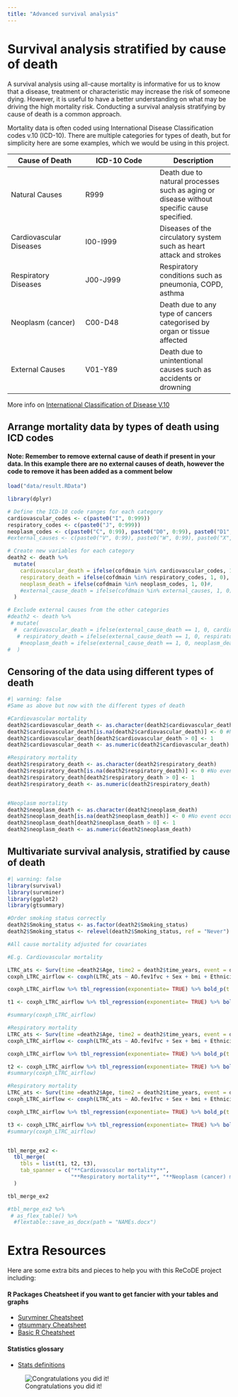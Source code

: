```yaml
---
title: "Advanced survival analysis"
---
```


# Survival analysis stratified by cause of death

A survival analysis using all-cause mortality is informative for us to know that a disease, treatment or characteristic may increase the risk of someone dying. However, it is useful to have a better understanding on what may be driving the high mortality risk. Conducting a survival analysis stratifying by cause of death is a common approach.

Mortality data is often coded using International Disease Classification codes v.10 (ICD-10). There are multiple categories for types of death, but for simplicity here are some examples, which we would be using in this project.

| Cause of Death          | ICD-10 Code | Description                                                                               |
|------------------------|------------------------|------------------------|
| Natural Causes          | R999        | Death due to natural processes such as aging or disease without specific cause specified. |
| Cardiovascular Diseases | I00-I999    | Diseases of the circulatory system such as heart attack and strokes                       |
| Respiratory Diseases    | J00-J999    | Respiratory conditions such as pneumonia, COPD, asthma                                    |
| Neoplasm (cancer)       | C00-D48     | Death due to any type of cancers categorised by organ or tissue affected                  |
| External Causes         | V01-Y89     | Death due to unintentional causes such as accidents or drowning                           |

More info on [International Classification of Disease V.10](https://icd.who.int/browse10/2019/en)

## Arrange mortality data by types of death using ICD codes

#### Note: Remember to remove external cause of death if present in your data. In this example there are no external causes of death, however the code to remove it has been added as a comment below

```r
load("data/result.RData")

library(dplyr)

# Define the ICD-10 code ranges for each category
cardiovascular_codes <- c(paste0("I", 0:999))
respiratory_codes <- c(paste0("J", 0:999))
neoplasm_codes <- c(paste0("C", 0:99), paste0("D0", 0:99), paste0("D1", 0:99), paste0("D2", 0:99), paste0("D3", 0:99), paste0("D4", 0:99))
#external_causes <- c(paste0("V", 0:99), paste0("W", 0:99), paste0("X", 0:99), paste0("Y", 0:99))

# Create new variables for each category
death2 <- death %>%
  mutate(
    cardiovascular_death = ifelse(cofdmain %in% cardiovascular_codes, 1, 0),
    respiratory_death = ifelse(cofdmain %in% respiratory_codes, 1, 0),
    neoplasm_death = ifelse(cofdmain %in% neoplasm_codes, 1, 0)#,
    #external_cause_death = ifelse(cofdmain %in% external_causes, 1, 0)
  )

# Exclude external causes from the other categories
#death2 <- death %>%
 # mutate(
  #  cardiovascular_death = ifelse(external_cause_death == 1, 0, cardiovascular_death),
   # respiratory_death = ifelse(external_cause_death == 1, 0, respiratory_death),
    #neoplasm_death = ifelse(external_cause_death == 1, 0, neoplasm_death)
#  )

```

## Censoring of the data using different types of death

```r
#| warning: false
#Same as above but now with the different types of death 

#Cardiovascular mortality 
death2$cardiovascular_death <- as.character(death2$cardiovascular_death)
death2$cardiovascular_death[is.na(death2$cardiovascular_death)] <- 0 #No event occured (ALIVE)
death2$cardiovascular_death[death2$cardiovascular_death > 0] <- 1
death2$cardiovascular_death <- as.numeric(death2$cardiovascular_death)

#Respiratory mortality
death2$respiratory_death <- as.character(death2$respiratory_death)
death2$respiratory_death[is.na(death2$respiratory_death)] <- 0 #No event occured (ALIVE)
death2$respiratory_death[death2$respiratory_death > 0] <- 1
death2$respiratory_death <- as.numeric(death2$respiratory_death)


#Neoplasm mortality
death2$neoplasm_death <- as.character(death2$neoplasm_death)
death2$neoplasm_death[is.na(death2$neoplasm_death)] <- 0 #No event occured (ALIVE)
death2$neoplasm_death[death2$neoplasm_death > 0] <- 1
death2$neoplasm_death <- as.numeric(death2$neoplasm_death)

```

## Multivariate survival analysis, stratified by cause of death

```r
#| warning: false
library(survival)
library(survminer)
library(ggplot2)
library(gtsummary)

#Order smoking status correctly
death2$Smoking_status <- as.factor(death2$Smoking_status)
death2$Smoking_status <- relevel(death2$Smoking_status, ref = "Never")

#All cause mortality adjusted for covariates

#E.g. Cardiovascular mortality 

LTRC_ats <- Surv(time =death2$Age, time2 = death2$time_years, event = death2$cardiovascular_death) #Change type of death here 
coxph_LTRC_airflow <- coxph(LTRC_ats ~ AO.fev1fvc + Sex + bmi + Ethnicity + Smoking_status + UKB_centre, data = death2)

coxph_LTRC_airflow %>% tbl_regression(exponentiate= TRUE) %>% bold_p(t = 0.05) 

t1 <- coxph_LTRC_airflow %>% tbl_regression(exponentiate= TRUE) %>% bold_p(t = 0.05) 

#summary(coxph_LTRC_airflow)

#Respiratory mortality
LTRC_ats <- Surv(time =death2$Age, time2 = death2$time_years, event = death2$respiratory_death) #Change type of death here 
coxph_LTRC_airflow <- coxph(LTRC_ats ~ AO.fev1fvc + Sex + bmi + Ethnicity + Smoking_status + UKB_centre, data = death2)

coxph_LTRC_airflow %>% tbl_regression(exponentiate= TRUE) %>% bold_p(t = 0.05) 

t2 <- coxph_LTRC_airflow %>% tbl_regression(exponentiate= TRUE) %>% bold_p(t = 0.05) 
#summary(coxph_LTRC_airflow)

#Respiratory mortality
LTRC_ats <- Surv(time =death2$Age, time2 = death2$time_years, event = death2$neoplasm_death) #Change type of death here 
coxph_LTRC_airflow <- coxph(LTRC_ats ~ AO.fev1fvc + Sex + bmi + Ethnicity + Smoking_status + UKB_centre, data = death2)

coxph_LTRC_airflow %>% tbl_regression(exponentiate= TRUE) %>% bold_p(t = 0.05) 

t3 <- coxph_LTRC_airflow %>% tbl_regression(exponentiate= TRUE) %>% bold_p(t = 0.05) 
#summary(coxph_LTRC_airflow)


tbl_merge_ex2 <-
  tbl_merge(
    tbls = list(t1, t2, t3),
    tab_spanner = c("**Cardiovascular mortality**",
                    "**Respiratory mortality**", "**Neoplasm (cancer) mortality**")
  )

tbl_merge_ex2

#tbl_merge_ex2 %>%
 # as_flex_table() %>%
  #flextable::save_as_docx(path = "NAMEs.docx")
```

# Extra Resources

Here are some extra bits and pieces to help you with this ReCoDE project including:

#### R Packages Cheatsheet if you want to get fancier with your tables and graphs

-   [Survminer Cheatsheet](help/survminer_cheatsheet.pdf){width="100%"}
-   [gtsummary Cheatsheet](help/gtsummary_cheatsheet.pdf){width="100%"}
-   [Basic R Cheatsheet](help/baser_cheatsheet.pdf){width="100%"}

#### Statistics glossary

-   [Stats definitions](help/stats_glossary.pdf)

![Congratulations you did it!](help/final.jpg)
